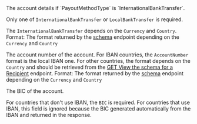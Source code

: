 <ParamField body="InternationalBankTransfer" type="object" required>
The account details if `PayoutMethodType` is `InternationalBankTransfer`.

Only one of `InternationalBankTransfer` or `LocalBankTransfer` is required.

The `InternationalBankTransfer` depends on the `Currency` and `Country`.
<Expandable title="properties" defaultOpen>
<ParamField body="AccountNumber" type="string" required>
Format: The format returned by the [schema](/api-reference/recipients/view-recipient-schema) endpoint depending on the `Currency` and `Country`

The account number of the account. For IBAN countries, the `AccountNumber` format is the local IBAN one. For other countries, the format depends on the `Country` and should be retrieved from the [GET View the schema for a Recipient](/api-reference/recipients/view-recipient-schema) endpoint.
</ParamField>
<ParamField body="BIC" type="string">
Format: The format returned by the [schema](/api-reference/recipients/view-recipient-schema) endpoint depending on the `Currency` and `Country`

The BIC of the account. 

For countries that don't use IBAN, the `BIC` is required. For countries that use IBAN, this field is ignored because the BIC generated automatically from the IBAN and returned in the response.
</ParamField>
</Expandable>
</ParamField>